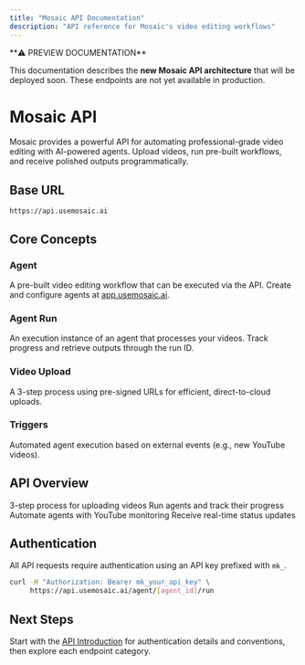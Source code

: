 ```yaml
---
title: "Mosaic API Documentation"
description: "API reference for Mosaic's video editing workflows"
---
```


<Warning>
**⚠️ PREVIEW DOCUMENTATION**

This documentation describes the **new Mosaic API architecture** that will be deployed soon. These endpoints are not yet available in production.
</Warning>

# Mosaic API

Mosaic provides a powerful API for automating professional-grade video editing with AI-powered agents. Upload videos, run pre-built workflows, and receive polished outputs programmatically.

## Base URL

```text
https://api.usemosaic.ai
```

## Core Concepts

### Agent
A pre-built video editing workflow that can be executed via the API. Create and configure agents at [app.usemosaic.ai](https://app.usemosaic.ai).

### Agent Run
An execution instance of an agent that processes your videos. Track progress and retrieve outputs through the run ID.

### Video Upload
A 3-step process using pre-signed URLs for efficient, direct-to-cloud uploads.

### Triggers
Automated agent execution based on external events (e.g., new YouTube videos).

## API Overview

<CardGroup cols={2}>
  <Card title="Video Upload" icon="upload" href="/overview/video-upload">
    3-step process for uploading videos
  </Card>
  <Card title="Agent Operations" icon="robot" href="/overview/agent-operations">
    Run agents and track their progress
  </Card>
  <Card title="Triggers" icon="bolt" href="/overview/triggers">
    Automate agents with YouTube monitoring
  </Card>
  <Card title="Webhooks" icon="webhook" href="/overview/webhooks">
    Receive real-time status updates
  </Card>
</CardGroup>

## Authentication

All API requests require authentication using an API key prefixed with `mk_`.

```bash
curl -H "Authorization: Bearer mk_your_api_key" \
     https://api.usemosaic.ai/agent/[agent_id]/run
```

## Next Steps

Start with the [API Introduction](/overview/introduction) for authentication details and conventions, then explore each endpoint category.